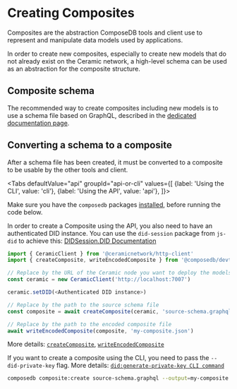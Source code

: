 
# Creating Composites

<head>
  <meta name="robots" content="noindex" />
  <meta name="googlebot" content="noindex" />
</head>

Composites are the abstraction ComposeDB tools and client use to represent and manipulate data models used by applications.

In order to create new composites, especially to create new models that do not already exist on the Ceramic network, a high-level schema can be used as an abstraction for the composite structure.

## Composite schema

The recommended way to create composites including new models is to use a schema file based on GraphQL, described in the [dedicated documentation page](./schema.md).

## Converting a schema to a composite

After a schema file has been created, it must be converted to a composite to be usable by the other tools and client.

<Tabs
  defaultValue="api"
  groupId="api-or-cli"
  values={[
    {label: 'Using the CLI', value: 'cli'},
    {label: 'Using the API', value: 'api'},
  ]}>
  <TabItem value="api">

Make sure you have the `composedb` packages [installed](../../installation.mdx), before running the code below.

In order to create a Composite using the API, you also need to have an authenticated DID instance. You can use the `did-session` package from `js-did` to achieve this: [DIDSession.DID Documentation](https://did.js.org/docs/api/classes/did_session.DIDSession#did)

```js
import { CeramicClient } from '@ceramicnetwork/http-client'
import { createComposite, writeEncodedComposite } from '@composedb/devtools-node'

// Replace by the URL of the Ceramic node you want to deploy the models to
const ceramic = new CeramicClient('http://localhost:7007')

ceramic.setDID(<Authenticated DID instance>)

// Replace by the path to the source schema file
const composite = await createComposite(ceramic, 'source-schema.graphql')

// Replace by the path to the encoded composite file
await writeEncodedComposite(composite, 'my-composite.json')
```

More details: [`createComposite`](../../api/modules/devtools_node.md#createcomposite), [`writeEncodedComposite`](../../api/modules/devtools_node.md#writeencodedcomposite)

  </TabItem>
  <TabItem value="cli">

If you want to create a composite using the CLI, you need to pass the `--did-private-key` flag. More details: [`did:generate-private-key CLI command`](../../api/commands/cli.did.md#composedb-didgenerate-private-key)

```sh
composedb composite:create source-schema.graphql --output=my-composite.json --did-private-key='<DID Private Key>' --ceramic-url=http://localhost:7007
```

  </TabItem>
</Tabs>
